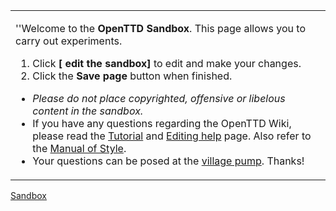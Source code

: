 <noinclude><!--

NOTE: This is NOT the sandbox. Please experiment at [[OpenTTD:Sandbox]].

-->[[Category:en/Templates|Sandbox]]</noinclude>
{| width=100% style="background-color:transparent;border:1px dotted #000000;padding:2px;margin:2px"
| ''Welcome to the '''OpenTTD Sandbox'''. This page allows you to carry out experiments. 
# Click '''[{{fullurl:OpenTTD:Sandbox|action=edit}} edit the sandbox]''' to edit and make your changes.
# Click the '''Save page''' button when finished.

* ''Please do not place copyrighted, offensive or libelous content in the sandbox.''
* If you have any questions regarding the OpenTTD Wiki, please read the [[en/Tutorial|Tutorial]] and [[en/Editing help|Editing help]] page. Also refer to the [[en/Main/Manual of Style|Manual of Style]].
* Your questions can be posed at the [[en/Archive/Community/Village Pump|village pump]]. Thanks!
|}